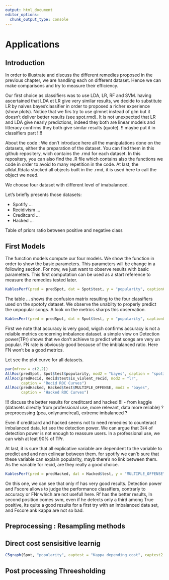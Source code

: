 ```yaml
---
output: html_document
editor_options: 
  chunk_output_type: console
---
```

# Applications

## Introduction

In order to illustrate and discuss the different remedies proposed in the previous chapter, we are handling each on different dataset. Hence we can make comparisons and try to measure their efficiency.

Our first choice as classifiers was to use LDA, LR, RF and SVM. having ascertained that LDA et LR give very similar results, we decide to substitute LR by naives bayes'classifier in order to proposed a richer experience (show plots). Notice that we firs try to use glmnet instead of glm but it doesn't deliver better results (see spot.rmd). It is not unexpected that LR and LDA give nearly predictions, indeed they both are linear models and litteracy confirms they both give similar results (quote). !! maybe put it in classifiers part !!!!

About the code : We don't introduce here all the manipulations done on the datasets, either the preparation of the dataset. You can find them in this github repositery, wich contains the .rmd for each dataset. In this repositery, you can also find the .R file which contains also the functions we code in order to avoid to many repetition in the code. At last, the alldat.Rdata stocked all objects built in the .rmd, it is used here to call the object we need. 

We choose four dataset with different level of imabalanced. 

Let's briefly presents those datasets:

* Spotify ...
* Recidivism ...
* Creditcard ...
* Hacked ...

Table of priors ratio between positive and negative class

## First Models

The function models compute our four models. We show the function in order to show the basic parameters. This parameters will be change in a following section. For now, we just want to observe results with basic parameters. This first computation can be used as a start reference to measure the remedies tested later. 

```r
KablesPerf(pred = predSpot, dat = Spot$test, y = "popularity", captionCM = "Confusion matrix spotify", captionPerf = "Spotify metrics", mod = "bayes", listPred = "bayes")[[1]]
```

The table ... shows the confusion matrix resulting to the four classifiers used on the spotofy dataset. We observe the unabilty to properly predict the unpopular songs. A look on the metrics sharps this observation.

```r
KablesPerf(pred = predSpot, dat = Spot$test, y = "popularity", captionCM = "Confusion matrix spotify", captionPerf = "Spotify metrics", mod = "bayes", listPred = "bayes")[[2]]
```

First we note that accuracy is very good, wigch confirms accuracy is not a relaible metrics concerning imbalance dataset. a simple view on Detection power(TPr) shows that we don't achieve to predict what songs are very un popular. FN rate is obviously good because of the imblalanced ratio. Here FN won't be a good metrics.

Let see the plot curve for all datasets. 

```r
par(mfrow = c(2,2))
AllRoc(predSpot, Spot$test$popularity, mod2 = "bayes", caption = "spotify ROC Curves")
AllRoc(predRecid, Recid$test$is_violent_recid, mod2 = "lr",
       caption = "Recid ROC Curves")
AllRoc(predHacked, Hacked$test$MULTIPLE_OFFENSE, mod2 = "bayes",
       caption = "Hacked ROC Curves")
```

!!! discuss the better results for creditcard and hacked !!!
- from kaggle (datasets directly from professional use, more relevant, data more reliable) ? preprocessing (pca, onlynumeircal), extreme imbalanced ? 

Even if creditcard and hacked seems not to need remedies to counteract imbalanced data, let see the detection power. We can argue that 3/4 of detection power is not enough to reassure users. In a professional use, we can wish at leat 90% of TPr.

At last, it is sure that all explicative variable are dependent to the variable to predict and and non colinear between them. for spotify we can'b sure that these variable can explain popularity, mayb there's no link between them. As the variable for recid, are they really a good choice.

```r
KablesPerf(pred = predHacked, dat = Hacked$test, y = "MULTIPLE_OFFENSE", captionCM = "Confusion matrix Hacked", captionPerf = "Hacked metrics", listPred = "bayes", mod = "bayes")[[2]]
```
On this one, we can see that only rf has very good results. Detection power and Fscore allows to judge the performance classifiers, contrarly to accuracy or FNr which are not usefull here. Rf has the better results, In second position comes svm, even if he detects only a third among True positive, its quite a good results for a first try with an imbalanced data set, and Fscore ank kappa are not so bad. 

## Preprocessing : Resampling methods

## Direct cost sensisitive learnig

```r
C5graph(Spot, "popularity", captest = "Kappa depending cost", captest2 = "Sensitivity \n and specificity", b=20, ylim = c(0,1))
```

## Post processing Threesholding














